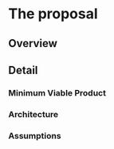 # The proposal
<!--
This is where the proposal should be outlined. 
-->

## Overview
<!--
At a high-level address what your proposal is and how it will address
the problem identified. Highlight any benefits to the R Community that
follow from solving the problem. This should be your most compelling
section.
-->

## Detail
<!--
Go into more detail about the specifics of the project and it delivers
against the problem.

Depending on project type the detail section should include:
-->

### Minimum Viable Product
### Architecture
### Assumptions
